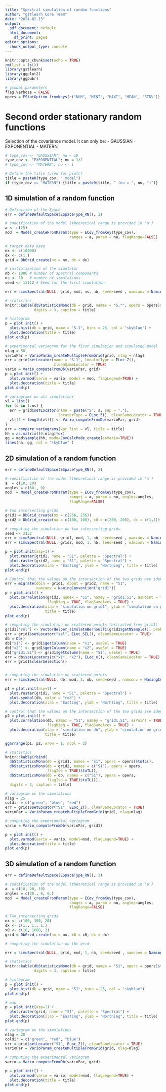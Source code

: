 ```yaml
---
title: "Spectral simulation of random functions"
author: "gstlearn Core Team"
date: "2024-02-13"
output:
  pdf_document: default
  html_document:
    df_print: paged
editor_options:
  chunk_output_type: console
---
```


```r
knitr::opts_chunk$set(echo = TRUE)
rm(list = ls())
library(gstlearn)
library(ggplot2)
library(ggpubr)

# global parameters
flag.verbose = FALSE
opers = EStatOption_fromKeys(c("NUM", "MINI", "MAXI", "MEAN", "STDV"))
```

# Second order stationary random functions

Selection of the covariance model. It can only be:
- GAUSSIAN
- EXPONENTIAL
- MATERN

```r
# type_cov <- "GAUSSIAN"; nu = 10
type_cov <- "EXPONENTIAL"; nu = 1/2
# type_cov <- "MATERN"; nu <- 1

# Define the title (used for plots)
title = paste0(type_cov, " model")
if (type_cov == "MATERN") {title = paste0(title, " (nu = ", nu, ")")}
```

## 1D simulation of a random function

```r
# Definition of the Space
err = defineDefaultSpace(ESpaceType_RN(), 1)

# specification of the model (theoretical range is provided in 'a')
a <- c(25)
mod  = Model_createFromParam(type = ECov_fromKey(type_cov), 
                             ranges = a, param = nu, flagRange=FALSE)

# target data base
nx <- c(10000)
dx <- c(1.)
grid = DbGrid_create(nx = nx, dx = dx)

# initialization of the simulator
nb <- 1000 # number of spectral components
ns <- 10   # number of simulations
seed <- 13112 # Seed for the first simulation

err = simuSpectral(NULL, grid, mod, ns, nb, seed=seed , namconv = NamingConvention("S"))
```


```r
# statistics
knitr::kable(dbStatisticsMono(db = grid, names = "S.*", opers = opers)$toTL(),
             digits = 3, caption = title)

# histogram
p = plot.init() + 
  plot.hist(db = grid, name = "S.1", bins = 25, col = "skyblue") +
  plot.decoration(title = title)
plot.end(p)

# experimental variogram for the first simulation and simulated model
nlag = 50
varioPar = VarioParam_createMultipleFromGrid(grid, nlag = nlag)
err = grid$setLocator(name = "S.1", locatorType = ELoc_Z(), 
                      cleanSameLocator = TRUE)
vario = Vario_computeFromDb(varioPar, grid)
p = plot.init() + 
  plot.varmod(vario = vario, model = mod, flagLegend=TRUE) +
  plot.decoration(title = title)
plot.end(p)

# variograms on all simulations
vl = list()
for (s in 1:ns) {
  err = grid$setLocator(name = paste("S", s, sep = "."), 
                        locatorType = ELoc_Z(), cleanSameLocator = TRUE)
  vl[[1 + length(vl)]] <- Vario_computeFromDb(varioPar, grid)
}
err = compare_variograms(var_list = vl, title = title)
hh = as.matrix((0:nlag)*dx)
gg = mod$sample(hh, mode=CovCalcMode_create(asVario=TRUE))
lines(hh, gg, col = "skyblue" )
```

## 2D simulation of a random function

```r
err = defineDefaultSpace(ESpaceType_RN(), 2)

# specification of the model (theoretical range is provided in 'a')
a  = c(10, 20)
angles = c(30., 0)
mod  = Model_createFromParam(type = ECov_fromKey(type_cov), 
                             ranges = a, param = nu, angles=angles,
                             flagRange=FALSE)

# Two intersecting grids
grid1 = DbGrid_create(nx = c(256, 256))
grid2 = DbGrid_create(nx = c(100, 100), x0 = c(200, 200), dx = c(1,1))

# computing the simulation on two intersecting grids
seed <- 3132
err = simuSpectral(NULL, grid1, mod, 1, nb, seed=seed , namconv = NamingConvention("S1"))
err = simuSpectral(NULL, grid2, mod, 1, nb, seed=seed , namconv = NamingConvention("S1"))

p = plot.init(asp=1) +
  plot.raster(grid1, name = "S1", palette = "Spectral") +
  plot.raster(grid2, name = "S1", palette = "Spectral") + 
  plot.decoration(xlab = "Easting", ylab = "Northing", title = title)
plot.end(p)

# Control that the values on the intersection of the two grids are identical
err = migrate(dbin = grid1, dbout = grid2, name = "S1", 
              namconv = NamingConvention("grid1"))
p = plot.init() +
  plot.correlation(grid2, namex = "S1", namey = "grid1.S1", asPoint = TRUE,
                   flagDiag = TRUE, flagSameAxes = TRUE) +
  plot.decoration(xlab = "simulation on grid1", ylab = "simulation on grid2",
                  title = title)
plot.end(p)

# computing the simulation on scattered points (extracted from grid1)
grid1["sel"] <- VectorHelper_simulateBernoulli(grid1$getNSample(), proba=0.005)
err = grid1$setLocator("sel", ELoc_SEL(), cleanSameLocator = TRUE)
db = Db()
db["x1"] <- grid1$getColumn(name = "x1", useSel = TRUE)
db["x2"] <- grid1$getColumn(name = "x2", useSel = TRUE)
db["grid1.S1"] <- grid1$getColumn(name = "S1", useSel = TRUE)
err = db$setLocators(c("x1", "x2"), ELoc_X(), cleanSameLocator = TRUE)
err = grid1$clearSelection()


# computing the simulation on scattered points
err = simuSpectral(NULL, db, mod, 1, nb, seed=seed , namconv = NamingConvention("S1"))

p1 = plot.init(asp=1) +
  plot.raster(grid1, name = "S1", palette = "Spectral") +
  plot.symbol(db, color = "red") + 
  plot.decoration(xlab = "Easting", ylab = "Norhting", title = title)

# control that the values on the intersection of the two grids are identical
p2 = plot.init() +
  plot.correlation(db, namex = "S1", namey = "grid1.S1", asPoint = TRUE, 
                   flagDiag = TRUE, flagSameAxes = TRUE) +
  plot.decoration(xlab = "simulation on db", ylab = "simulation on grid1", 
                  title = title)

ggarrange(p1, p2, nrow = 1, ncol = 2)
```

```r
# statistics
knitr::kable(rbind(
  dbStatisticsMono(db = grid1, names = "S1", opers = opers)$toTL(),
  dbStatisticsMono(db = grid2, names = c("S1"), opers = opers, 
                   flagIso = TRUE)$toTL(),
  dbStatisticsMono(db = db, names = c("S1"), opers = opers, 
                   flagIso = TRUE)$toTL()),
  digits = 3, caption = title)

# variogram on the simulations
nlag = 25
coldir = c("green", "blue", "red")
err = grid1$setLocator("S1", ELoc_Z(), cleanSameLocator = TRUE)
varioPar = VarioParam_createMultipleFromGrid(grid1, nlag=nlag)

# computing the experimental variogram  
vario = Vario_computeFromDb(varioPar, grid1)

p = plot.init() + 
  plot.varmod(vario = vario, model=mod, flagLegend=TRUE) + 
  plot.decoration(title = title)
plot.end(p)
```

## 3D simulation of a random function

```r
err = defineDefaultSpace(ESpaceType_RN(), 3)

# specification of the model (theoretical range is provided in 'a')
a  = c(10, 20, 10)
angles = c(30., 0, 0.)
mod  = Model_createFromParam(type = ECov_fromKey(type_cov), 
                             ranges = a, param = nu, angles=angles,
                             flagRange=FALSE)

# Two intersecting grids
nx <- c(100, 100, 20)
dx <- c(1., 1., 1.)
x0 <- c(10, 1000, 2)
grid = DbGrid_create(nx = nx, x0 = x0, dx = dx)

# computing the simulation on the grid

err = simuSpectral(NULL, grid, mod, 1, nb, seed=seed , namconv = NamingConvention("S1"))

```

```r
# statistics
knitr::kable(dbStatisticsMono(db = grid, names = "S1", opers = opers)$toTL(),
             digits = 3, caption = title)

# histogram
p = plot.init() + 
  plot.hist(db = grid, name = "S1", bins = 25, col = "skyblue")
plot.end(p)

# map
p = plot.init(asp=1) + 
  plot.raster(grid, name = "S1", palette = "Spectral") +
  plot.decoration(xlab = "Easting", ylab = "Northing", title = title)
plot.end(p)

# variogram on the simulations
nlag = 20
coldir = c("green", "red", "blue")
err = grid$setLocator("S1", ELoc_Z(), cleanSameLocator = TRUE)
varioPar = VarioParam_createMultipleFromGrid(grid, nlag=nlag)

# computing the experimental variogram  
vario = Vario_computeFromDb(varioPar, grid)

p = plot.init() + 
  plot.varmod(vario = vario, model=mod, flagLegend=TRUE) + 
  plot.decoration(title = title)
plot.end(p)
```
